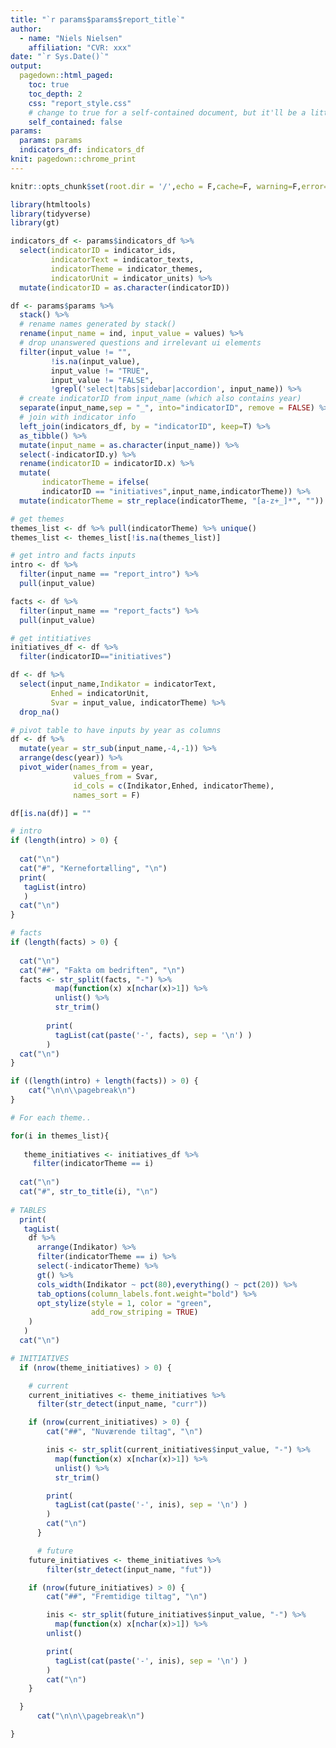 ```yaml
---
title: "`r params$params$report_title`"
author:
  - name: "Niels Nielsen"
    affiliation: "CVR: xxx"
date: "`r Sys.Date()`"
output:
  pagedown::html_paged:
    toc: true
    toc_depth: 2
    css: "report_style.css"
    # change to true for a self-contained document, but it'll be a litte slower for Pandoc to render
    self_contained: false
params: 
  params: params
  indicators_df: indicators_df
knit: pagedown::chrome_print
---
```


```r
knitr::opts_chunk$set(root.dir = '/',echo = F,cache=F, warning=F,error=F,message=F)
```

```r
library(htmltools)
library(tidyverse)
library(gt)

indicators_df <- params$indicators_df %>%
  select(indicatorID = indicator_ids, 
         indicatorText = indicator_texts,
         indicatorTheme = indicator_themes,
         indicatorUnit = indicator_units) %>%
  mutate(indicatorID = as.character(indicatorID))

df <- params$params %>%  
  stack() %>%
  # rename names generated by stack()
  rename(input_name = ind, input_value = values) %>%
  # drop unanswered questions and irrelevant ui elements
  filter(input_value != "", 
         !is.na(input_value),
         input_value != "TRUE",
         input_value != "FALSE",
         !grepl('select|tabs|sidebar|accordion', input_name)) %>%
  # create indicatorID from input_name (which also contains year)
  separate(input_name,sep = "_", into="indicatorID", remove = FALSE) %>%
  # join with indicator info
  left_join(indicators_df, by = "indicatorID", keep=T) %>%
  as_tibble() %>%
  mutate(input_name = as.character(input_name)) %>%
  select(-indicatorID.y) %>%
  rename(indicatorID = indicatorID.x) %>%
  mutate(
       indicatorTheme = ifelse(
       indicatorID == "initiatives",input_name,indicatorTheme)) %>%
  mutate(indicatorTheme = str_replace(indicatorTheme, "[a-z+_]*", ""))

# get themes
themes_list <- df %>% pull(indicatorTheme) %>% unique()
themes_list <- themes_list[!is.na(themes_list)]

# get intro and facts inputs
intro <- df %>% 
  filter(input_name == "report_intro") %>% 
  pull(input_value)

facts <- df %>% 
  filter(input_name == "report_facts") %>% 
  pull(input_value)

# get intitiatives
initiatives_df <- df %>%
  filter(indicatorID=="initiatives")

df <- df %>%
  select(input_name,Indikator = indicatorText, 
         Enhed = indicatorUnit, 
         Svar = input_value, indicatorTheme) %>%
  drop_na()

# pivot table to have inputs by year as columns
df <- df %>% 
  mutate(year = str_sub(input_name,-4,-1)) %>%
  arrange(desc(year)) %>%
  pivot_wider(names_from = year, 
              values_from = Svar, 
              id_cols = c(Indikator,Enhed, indicatorTheme),
              names_sort = F)

df[is.na(df)] = ""
```


```r

# intro
if (length(intro) > 0) {
  
  cat("\n") 
  cat("#", "Kernefortælling", "\n")
  print(
   tagList(intro)
   )
  cat("\n") 
}

# facts
if (length(facts) > 0) {
  
  cat("\n") 
  cat("##", "Fakta om bedriften", "\n")
  facts <- str_split(facts, "-") %>% 
          map(function(x) x[nchar(x)>1]) %>%
          unlist() %>% 
          str_trim()
        
        print(
          tagList(cat(paste('-', facts), sep = '\n') )
        )
  cat("\n")
}

if ((length(intro) + length(facts)) > 0) {
    cat("\n\n\\pagebreak\n")
}

```


```r

# For each theme..

for(i in themes_list){
  
   theme_initiatives <- initiatives_df %>%
     filter(indicatorTheme == i)
  
  cat("\n")
  cat("#", str_to_title(i), "\n")
  
# TABLES
  print(
   tagList(
    df %>% 
      arrange(Indikator) %>%
      filter(indicatorTheme == i) %>%
      select(-indicatorTheme) %>%
      gt() %>%
      cols_width(Indikator ~ pct(80),everything() ~ pct(20)) %>%
      tab_options(column_labels.font.weight="bold") %>%
      opt_stylize(style = 1, color = "green", 
                  add_row_striping = TRUE)
    )
   )
  cat("\n")

# INITIATIVES
  if (nrow(theme_initiatives) > 0) {

    # current
    current_initiatives <- theme_initiatives %>%
      filter(str_detect(input_name, "curr"))

    if (nrow(current_initiatives) > 0) {
        cat("##", "Nuværende tiltag", "\n")

        inis <- str_split(current_initiatives$input_value, "-") %>%
          map(function(x) x[nchar(x)>1]) %>%
          unlist() %>%
          str_trim()

        print(
          tagList(cat(paste('-', inis), sep = '\n') )
        )
        cat("\n")
      }

      # future
    future_initiatives <- theme_initiatives %>%
        filter(str_detect(input_name, "fut"))

    if (nrow(future_initiatives) > 0) {
        cat("##", "Fremtidige tiltag", "\n")

        inis <- str_split(future_initiatives$input_value, "-") %>%
          map(function(x) x[nchar(x)>1]) %>%
        unlist()

        print(
          tagList(cat(paste('-', inis), sep = '\n') )
        )
        cat("\n")
    }

  }
      cat("\n\n\\pagebreak\n")

}
```
